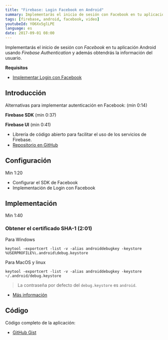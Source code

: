 ```yaml
---
title: "Firebase: Login Facebook en Android"
summary: Implementarás el inicio de sesión con Facebook en tu aplicación Android usando Firebase Authentication.
tags: [firebase, android, facebook, video]
youtubeId: YO6Xx5glLPE
language: es
date: 2017-09-01 08:00
---
```


Implementarás el inicio de sesión con _Facebook_ en tu aplicación Android usando _Firebase Authentication_ y además obtendrás la información del usuario.

<YouTube videoId="YO6Xx5glLPE" />

__Requisitos__

* [Implementar Login con Facebook](/android-login-con-facebook)

## Introducción

Alternativas para implementar autenticación en Facebook: (min 0:14)

__Firebase SDK__ (min 0:37)

__Firebase UI__ (min 0:41)

* Librería de código abierto para facilitar el uso de los servicios de Firebase.
* [Repositorio en GitHub](https://github.com/firebase/FirebaseUI-Android)
        
## Configuración
Min 1:20

* Configurar el SDK de Facebook
* Implementación de Login con Facebook

## Implementación

Min 1:40

### Obtener el certificado SHA-1 (2:01)

Para Windows

```
keytool -exportcert -list -v -alias androiddebugkey -keystore %USERPROFILE%\.android\debug.keystore
```

Para MacOS y linux

```
keytool -exportcert -list -v -alias androiddebugkey -keystore ~/.android/debug.keystore
```

> La contraseña por defecto del `debug.keystore` es `android`.

* [Más información](https://developers.google.com/android/guides/client-auth)

## Código

Código completo de la aplicación:

* [GitHub Gist](https://gist.github.com/alvareztech/8c38122832535b20f4afc42c5b0b9366)
